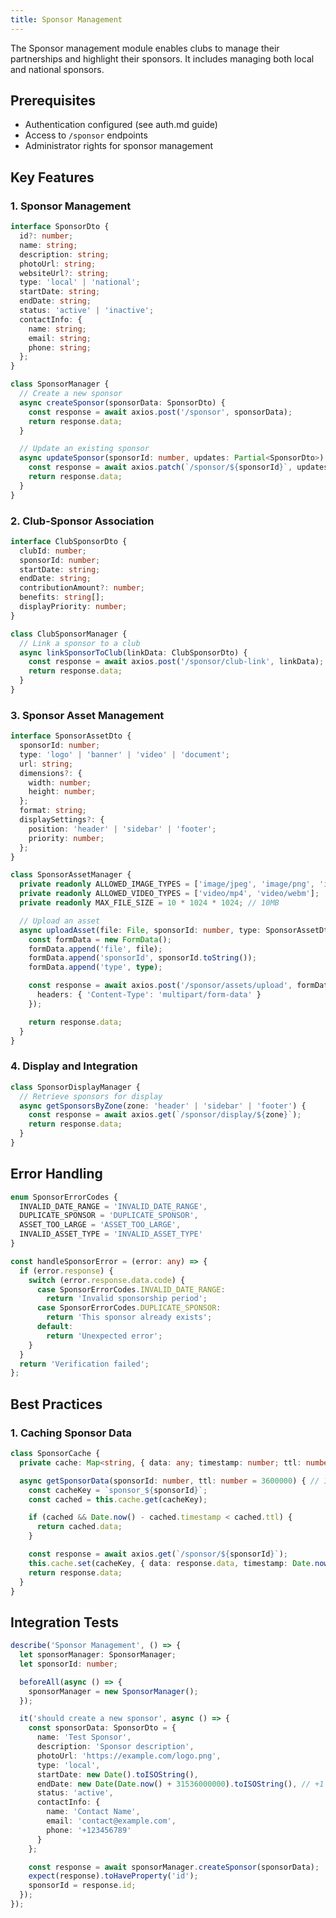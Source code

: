 ```yaml
---
title: Sponsor Management
---
```

The Sponsor management module enables clubs to manage their partnerships and highlight their sponsors. It includes managing both local and national sponsors.

## Prerequisites
- Authentication configured (see auth.md guide)
- Access to `/sponsor` endpoints
- Administrator rights for sponsor management

## Key Features

### 1. Sponsor Management
```typescript
interface SponsorDto {
  id?: number;
  name: string;
  description: string;
  photoUrl: string;
  websiteUrl?: string;
  type: 'local' | 'national';
  startDate: string;
  endDate: string;
  status: 'active' | 'inactive';
  contactInfo: {
    name: string;
    email: string;
    phone: string;
  };
}

class SponsorManager {
  // Create a new sponsor
  async createSponsor(sponsorData: SponsorDto) {
    const response = await axios.post('/sponsor', sponsorData);
    return response.data;
  }

  // Update an existing sponsor
  async updateSponsor(sponsorId: number, updates: Partial<SponsorDto>) {
    const response = await axios.patch(`/sponsor/${sponsorId}`, updates);
    return response.data;
  }
}
```

### 2. Club-Sponsor Association
```typescript
interface ClubSponsorDto {
  clubId: number;
  sponsorId: number;
  startDate: string;
  endDate: string;
  contributionAmount?: number;
  benefits: string[];
  displayPriority: number;
}

class ClubSponsorManager {
  // Link a sponsor to a club
  async linkSponsorToClub(linkData: ClubSponsorDto) {
    const response = await axios.post('/sponsor/club-link', linkData);
    return response.data;
  }
}
```

### 3. Sponsor Asset Management
```typescript
interface SponsorAssetDto {
  sponsorId: number;
  type: 'logo' | 'banner' | 'video' | 'document';
  url: string;
  dimensions?: {
    width: number;
    height: number;
  };
  format: string;
  displaySettings?: {
    position: 'header' | 'sidebar' | 'footer';
    priority: number;
  };
}

class SponsorAssetManager {
  private readonly ALLOWED_IMAGE_TYPES = ['image/jpeg', 'image/png', 'image/svg+xml'];
  private readonly ALLOWED_VIDEO_TYPES = ['video/mp4', 'video/webm'];
  private readonly MAX_FILE_SIZE = 10 * 1024 * 1024; // 10MB

  // Upload an asset
  async uploadAsset(file: File, sponsorId: number, type: SponsorAssetDto['type']) {
    const formData = new FormData();
    formData.append('file', file);
    formData.append('sponsorId', sponsorId.toString());
    formData.append('type', type);

    const response = await axios.post('/sponsor/assets/upload', formData, {
      headers: { 'Content-Type': 'multipart/form-data' }
    });

    return response.data;
  }
}
```

### 4. Display and Integration
```typescript
class SponsorDisplayManager {
  // Retrieve sponsors for display
  async getSponsorsByZone(zone: 'header' | 'sidebar' | 'footer') {
    const response = await axios.get(`/sponsor/display/${zone}`);
    return response.data;
  }
}
```

## Error Handling
```typescript
enum SponsorErrorCodes {
  INVALID_DATE_RANGE = 'INVALID_DATE_RANGE',
  DUPLICATE_SPONSOR = 'DUPLICATE_SPONSOR',
  ASSET_TOO_LARGE = 'ASSET_TOO_LARGE',
  INVALID_ASSET_TYPE = 'INVALID_ASSET_TYPE'
}

const handleSponsorError = (error: any) => {
  if (error.response) {
    switch (error.response.data.code) {
      case SponsorErrorCodes.INVALID_DATE_RANGE:
        return 'Invalid sponsorship period';
      case SponsorErrorCodes.DUPLICATE_SPONSOR:
        return 'This sponsor already exists';
      default:
        return 'Unexpected error';
    }
  }
  return 'Verification failed';
};
```

## Best Practices

### 1. Caching Sponsor Data
```typescript
class SponsorCache {
  private cache: Map<string, { data: any; timestamp: number; ttl: number }> = new Map();

  async getSponsorData(sponsorId: number, ttl: number = 3600000) { // 1 hour
    const cacheKey = `sponsor_${sponsorId}`;
    const cached = this.cache.get(cacheKey);

    if (cached && Date.now() - cached.timestamp < cached.ttl) {
      return cached.data;
    }

    const response = await axios.get(`/sponsor/${sponsorId}`);
    this.cache.set(cacheKey, { data: response.data, timestamp: Date.now(), ttl });
    return response.data;
  }
}
```

## Integration Tests
```typescript
describe('Sponsor Management', () => {
  let sponsorManager: SponsorManager;
  let sponsorId: number;

  beforeAll(async () => {
    sponsorManager = new SponsorManager();
  });

  it('should create a new sponsor', async () => {
    const sponsorData: SponsorDto = {
      name: 'Test Sponsor',
      description: 'Sponsor description',
      photoUrl: 'https://example.com/logo.png',
      type: 'local',
      startDate: new Date().toISOString(),
      endDate: new Date(Date.now() + 31536000000).toISOString(), // +1 year
      status: 'active',
      contactInfo: {
        name: 'Contact Name',
        email: 'contact@example.com',
        phone: '+123456789'
      }
    };

    const response = await sponsorManager.createSponsor(sponsorData);
    expect(response).toHaveProperty('id');
    sponsorId = response.id;
  });
});
```

